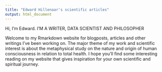 ```yaml
---
title: "Edward Hillenaar's scientific articles"
output: html_document
---
```


Hi, I'm Edward.
I'M A WRITER, DATA SCIENTIST AND PHILOSOPHER
      
Welcome to my Rmarkdown website for blogposts, articles and other writings I’ve been working on. The major theme of my work and scientific interest is about the metaphysical study on the nature and origin of human consciousness in relation to total health. I hope you’ll find some interesting reading on my website that gives inspiration for your own scientific and spiritual journey. 
